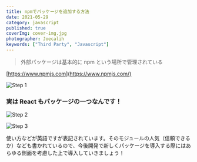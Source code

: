 ```yaml
---
title: npmでパッケージを追加する方法
date: 2021-05-29
category: javascript
published: true
coverImg: cover-img.jpg
photographer: Joecalih
keywords: ["Third Party", "Javascript"]
---
```


> 外部パッケージは基本的に npm という場所で管理されている

[https://www.npmjs.com](https://www.npmjs.com/)

![Step 1](step1.png)

### 実は React もパッケージの一つなんです！

![Step 2](step2.png)

![Step 3](step3.png)

使い方などが英語ですが表記されています。そのモジュールの人気（信頼できるか）なども書かれているので、今後開発で新しくパッケージを導入する際にはあらゆる側面を考慮した上で導入していきましょう！
